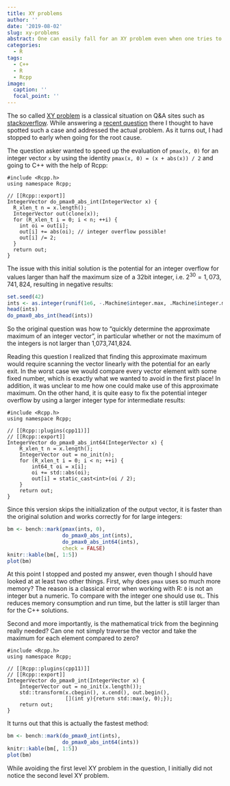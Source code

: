 ```yaml
---
title: XY problems
author: ''
date: '2019-08-02'
slug: xy-problems
abstract: One can easily fall for an XY problem even when one tries to avoid it.
categories:
  - R
tags:
  - C++
  - R
  - Rcpp
image:
  caption: ''
  focal_point: ''
---
```


The so called [XY problem](https://en.wikipedia.org/wiki/XY_problem) is a classical situation on Q&A sites such as [stackoverflow](https://stackoverflow.com/). While answering a [recent question](https://stackoverflow.com/q/57310889/8416610) there I thought to have spotted such a case and addressed the actual problem. As it turns out, I had stopped to early when going for the root cause.

The question asker wanted to speed up the evaluation of `pmax(x, 0)` for an integer vector `x` by using the identity `pmax(x, 0) = (x + abs(x)) / 2` and going to C++ with the help of Rcpp:

```Rcpp
#include <Rcpp.h>
using namespace Rcpp;

// [[Rcpp::export]]
IntegerVector do_pmax0_abs_int(IntegerVector x) {
  R_xlen_t n = x.length();
  IntegerVector out(clone(x));
  for (R_xlen_t i = 0; i < n; ++i) {
    int oi = out[i];
    out[i] += abs(oi); // integer overflow possible!
    out[i] /= 2;
  }
  return out;
}
```

The issue with this initial solution is the potential for an integer overflow for values larger than half the maximum size of a 32bit integer, i.e. $2^{30} = 1,073,741,824$, resulting in negative results:

```r
set.seed(42)
ints <- as.integer(runif(1e6, -.Machine$integer.max, .Machine$integer.max))
head(ints)
do_pmax0_abs_int(head(ints))
```

So the original question was how to "quickly determine the approximate maximum of an integer vector", in particular whether or not the maximum of the integers is not larger than 1,073,741,824. 

Reading this question I realized that finding this approximate maximum would require scanning the vector linearly with the potential for an early exit. In the worst case we would compare every vector element with some fixed number, which is exactly what we wanted to avoid in the first place! In addition, it was unclear to me how one could make use of this approximate maximum. On the other hand, it is quite easy to fix the potential integer overflow by using a larger integer type for intermediate results:

```Rcpp
#include <Rcpp.h>
using namespace Rcpp;

// [[Rcpp::plugins(cpp11)]]
// [[Rcpp::export]]
IntegerVector do_pmax0_abs_int64(IntegerVector x) {
    R_xlen_t n = x.length();
    IntegerVector out = no_init(n);
    for (R_xlen_t i = 0; i < n; ++i) {
        int64_t oi = x[i];
        oi += std::abs(oi);
        out[i] = static_cast<int>(oi / 2);
    }
    return out;
}
```

Since this version skips the initialization of the output vector, it is faster than the original solution and works correctly for for large integers:

```r
bm <- bench::mark(pmax(ints, 0), 
                  do_pmax0_abs_int(ints), 
                  do_pmax0_abs_int64(ints), 
                  check = FALSE)
knitr::kable(bm[, 1:5])
plot(bm)
```

At this point I stopped and posted my answer, even though I should have looked at at least two other things. First, why does `pmax` uses so much more memory? The reason is a classical error when working with R: `0` is not an integer but a numeric. To compare with the integer one should use `0L`. This reduces memory consumption and run time, but the latter is still larger than for the C++ solutions.

Second and more importantly, is the mathematical trick from the beginning really needed? Can one not simply traverse the vector and take the maximum for each element compared to zero?

```Rcpp
#include <Rcpp.h>
using namespace Rcpp;

// [[Rcpp::plugins(cpp11)]]
// [[Rcpp::export]]
IntegerVector do_pmax0_int(IntegerVector x) {
    IntegerVector out = no_init(x.length());
    std::transform(x.cbegin(), x.cend(), out.begin(), 
                   [](int y){return std::max(y, 0);});
    return out;
}
```

It turns out that this is actually the fastest method:

```r
bm <- bench::mark(do_pmax0_int(ints), 
                  do_pmax0_abs_int64(ints))
knitr::kable(bm[, 1:5])
plot(bm)
```

While avoiding the first level XY problem in the question, I initially did not notice the second level XY problem.
